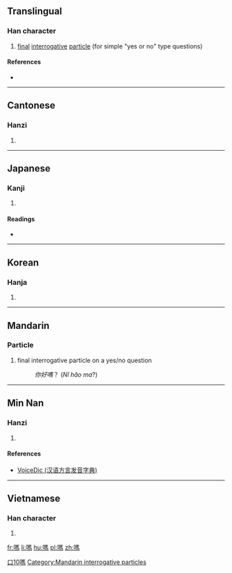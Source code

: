 {{also|吗}}
==Translingual==

===Han character===
{{Han char|rn=30|rad=口|as=10|sn=13|four=6102<sub>7</sub>|canj=口尸手火 (RSQF)|ids=⿰[[口]][[馬]]}}

# [[final]] [[interrogative]] [[particle]] (for simple "yes or no" type questions)

====References====
* {{Han ref|kx=0202.210|dkj=04065|dj=0425.020|hdz=10664.100|uh=55CE|ud=21966|bh=B6DC|bd=46812}}

----

==Cantonese==

===Hanzi===
{{yue-hanzi|jyut=[[maa1]], [[maa3]], [[maa5]]|y=ma1, ma3, ma5}}

# {{defn|lang=yue|sort=口10}}

----

==Japanese==

===Kanji===
{{ja-kanji|grade=|rs=口10}}

# {{defn|lang=ja|sort=口10}}

====Readings====
* {{ja-readings|on=[[ば]] (ba)|kun=}}

----

==Korean==

===Hanja===
{{ko-hanja|hangeul=마|rv=ma|mr=ma}}

# {{defn|lang=ko|sort=口10}}

----

==Mandarin==
{{Hani-forms|[[吗]]|{{zh-lookup|嗎}}}}

===Particle===
{{cmn-particle|t|pin=ma|pint=ma|tra=嗎|sim=吗|rs=口10}}

# final interrogative particle on a yes/no question
#: ''你好嗎''？ (''Nǐ hǎo ma''?)

[[Category:cmn:Beginning Mandarin in traditional script|口10嗎]]
[[Category:Mandarin interrogative particles]]

----

==Min Nan==

===Hanzi===
{{nan-hanzi|tlpa=[[má]] (ma<sup>2</sup>)|gd=ma<sup>3</sup>}}

# {{defn|lang=nan|sort=口10}}

====References====
*[http://cn.voicedic.com VoiceDic (汉语方言发音字典)]

----

==Vietnamese==

===Han character===
{{vi-hantu|[[mạ]], [[mửa]], [[ma]], [[mớ]], [[mắng]], [[mỉa]], [[mứa]], [[mựa]]|rs=口10}}

# {{defn|lang=vi|sort=口10}}

[[fr:嗎]]
[[li:嗎]]
[[hu:嗎]]
[[pl:嗎]]
[[zh:嗎]]